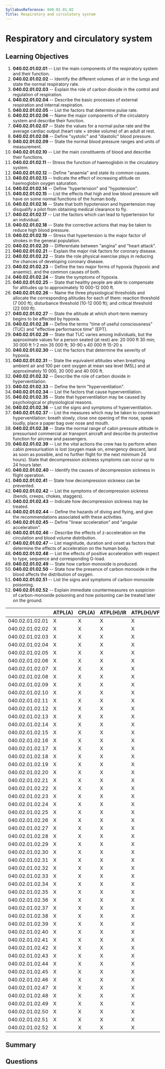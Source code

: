 ```yaml
---
SyllabusReference: 040.02.01.02
Title: Respiratory and circulatory system
---
```


# Respiratory and circulatory system

## Learning Objectives

1. **040.02.01.02.01** -- List the main components of the respiratory system and
   their function.
2. **040.02.01.02.02** -- Identify the different volumes of air in the lungs and
   state the normal respiratory rate.
3. **040.02.01.02.03** -- Explain the role of carbon dioxide in the control and
   regulation of respiration.
4. **040.02.01.02.04** -- Describe the basic processes of external respiration and
   internal respiration.
5. **040.02.01.02.05** -- List the factors that determine pulse rate.
6. **040.02.01.02.06** -- Name the major components of the circulatory system and
   describe their function.
7. **040.02.01.02.07** -- State the values for a normal pulse rate and the average
   cardiac output (heart rate × stroke volume) of an adult at rest.
8. **040.02.01.02.08** -- Define "systolic" and "diastolic" blood pressure.
9. **040.02.01.02.09** -- State the normal blood pressure ranges and units of
   measurement.
10. **040.02.01.02.10** -- List the main constituents of blood and describe their
    functions.
11. **040.02.01.02.11** -- Stress the function of haemoglobin in the circulatory
    system.
12. **040.02.01.02.12** -- Define "anaemia" and state its common causes.
13. **040.02.01.02.13** -- Indicate the effect of increasing altitude on
    haemoglobin oxygen saturation.
14. **040.02.01.02.14** -- Define "hypertension" and "hypotension".
15. **040.02.01.02.15** -- List the effects that high and low blood pressure will
    have on some normal functions of the human body.
16. **040.02.01.02.16** -- State that both hypotension and hypertension may
    disqualify a pilot from obtaining medical clearance to fly.
17. **040.02.01.02.17** -- List the factors which can lead to hypertension for an
    individual.
18. **040.02.01.02.18** -- State the corrective actions that may be taken to
    reduce high blood pressure.
19. **040.02.01.02.19** -- Stress that hypertension is the major factor of strokes
    in the general population.
20. **040.02.01.02.20** -- Differentiate between "angina" and "heart attack".
21. **040.02.01.02.21** -- Explain the major risk factors for coronary disease.
22. **040.02.01.02.22** -- State the role physical exercise plays in reducing the
    chances of developing coronary disease.
23. **040.02.01.02.23** -- Define the two major forms of hypoxia (hypoxic and
    anaemic), and the common causes of both.
24. **040.02.01.02.24** -- State the symptoms of hypoxia.
25. **040.02.01.02.25** -- State that healthy people are able to compensate for
    altitudes up to approximately 10 000-12 000 ft.
26. **040.02.01.02.26** -- Name the three physiological thresholds and allocate
    the corresponding altitudes for each of them: reaction threshold (7 000 ft);
    disturbance threshold (10-12 000 ft); and critical threshold (22 000 ft).
27. **040.02.01.02.27** -- State the altitude at which short-term memory begins to
    be affected by hypoxia.
28. **040.02.01.02.28** -- Define the terms "time of useful consciousness" (TUC)
    and "effective performance time" (EPT).
29. **040.02.01.02.29** -- State that TUC varies among individuals, but the
    approximate values for a person seated (at rest) are: 20 000 ft 30 min;
    30 000 ft 1-2 min 35 000 ft; 30-90 s 40 000 ft 15-20 s
30. **040.02.01.02.30** -- List the factors that determine the severity of
    hypoxia.
31. **040.02.01.02.31** -- State the equivalent altitudes when breathing ambient
    air and 100 per cent oxygen at mean sea level (MSL) and at approximately
    10 000, 30 000 and 40 000 ft.
32. **040.02.01.02.32** -- Describe the role of carbon dioxide in
    hyperventilation.
33. **040.02.01.02.33** -- Define the term "hyperventilation".
34. **040.02.01.02.34** -- List the factors that cause hyperventilation.
35. **040.02.01.02.35** -- State that hyperventilation may be caused by
    psychological or physiological reasons.
36. **040.02.01.02.36** -- List the signs and symptoms of hyperventilation.
37. **040.02.01.02.37** -- List the measures which may be taken to counteract
    hyperventilation: breath slowly, close one opening of the nose, speak
    loudly, place a paper bag over nose and mouth.
38. **040.02.01.02.38** -- State the normal range of cabin pressure altitude in
    pressurised commercial air transport aircraft and describe its protective
    function for aircrew and passengers.
39. **040.02.01.02.39** -- List the vital actions the crew has to perform when
    cabin pressurisation is lost (oxygen mask on, emergency descent, land as
    soon as possible, and no further flight for the next minimum 24 hours).
    State that decompression sickness symptoms can occur up to 24 hours later.
40. **040.02.01.02.40** -- Identify the causes of decompression sickness in flight
    operation.
41. **040.02.01.02.41** -- State how decompression sickness can be prevented.
42. **040.02.01.02.42** -- List the symptoms of decompression sickness (bends,
    creeps, chokes, staggers).
43. **040.02.01.02.43** -- Indicate how decompression sickness may be treated.
44. **040.02.01.02.44** -- Define the hazards of diving and flying, and give the
    recommendations associated with these activities.
45. **040.02.01.02.45** -- Define "linear acceleration" and "angular
    acceleration".
46. **040.02.01.02.46** -- Describe the effects of z-acceleration on the
    circulation and blood volume distribution.
47. **040.02.01.02.47** -- List magnitude, duration and onset as factors that
    determine the effects of acceleration on the human body.
48. **040.02.01.02.48** -- List the effects of positive acceleration with respect
    to type, sequence and corresponding G-load.
49. **040.02.01.02.49** -- State how carbon monoxide is produced.
50. **040.02.01.02.50** -- State how the presence of carbon monoxide in the blood
    affects the distribution of oxygen.
51. **040.02.01.02.51** -- List the signs and symptoms of carbon-monoxide
    poisoning.
52. **040.02.01.02.52** -- Explain immediate countermeasures on suspicion of
    carbon-monoxide poisoning and how poisoning can be treated later on the
    ground.

|                 | ATPL(A) | CPL(A) | ATPL(H)/IR | ATPL(H)/VFR | CPL(H) | IR  | CBIR(A) |
| --------------- | ------- | ------ | ---------- | ----------- | ------ | --- | ------- |
| 040.02.01.02.01 | X       | X      | X          | X           | X      | X   |         |
| 040.02.01.02.02 | X       | X      | X          | X           | X      | X   |         |
| 040.02.01.02.03 | X       | X      | X          | X           | X      | X   |         |
| 040.02.01.02.04 | X       | X      | X          | X           | X      | X   |         |
| 040.02.01.02.05 | X       | X      | X          | X           | X      | X   |         |
| 040.02.01.02.06 | X       | X      | X          | X           | X      | X   |         |
| 040.02.01.02.07 | X       | X      | X          | X           | X      | X   |         |
| 040.02.01.02.08 | X       | X      | X          | X           | X      | X   |         |
| 040.02.01.02.09 | X       | X      | X          | X           | X      | X   |         |
| 040.02.01.02.10 | X       | X      | X          | X           | X      | X   |         |
| 040.02.01.02.11 | X       | X      | X          | X           | X      | X   |         |
| 040.02.01.02.12 | X       | X      | X          | X           | X      | X   |         |
| 040.02.01.02.13 | X       | X      | X          | X           | X      | X   |         |
| 040.02.01.02.14 | X       | X      | X          | X           | X      | X   |         |
| 040.02.01.02.15 | X       | X      | X          | X           | X      | X   |         |
| 040.02.01.02.16 | X       | X      | X          | X           | X      | X   |         |
| 040.02.01.02.17 | X       | X      | X          | X           | X      | X   |         |
| 040.02.01.02.18 | X       | X      | X          | X           | X      | X   |         |
| 040.02.01.02.19 | X       | X      | X          | X           | X      | X   |         |
| 040.02.01.02.20 | X       | X      | X          | X           | X      | X   |         |
| 040.02.01.02.21 | X       | X      | X          | X           | X      | X   |         |
| 040.02.01.02.22 | X       | X      | X          | X           | X      | X   |         |
| 040.02.01.02.23 | X       | X      | X          | X           | X      | X   |         |
| 040.02.01.02.24 | X       | X      | X          | X           | X      | X   |         |
| 040.02.01.02.25 | X       | X      | X          | X           | X      | X   |         |
| 040.02.01.02.26 | X       | X      | X          | X           | X      | X   |         |
| 040.02.01.02.27 | X       | X      | X          | X           | X      | X   |         |
| 040.02.01.02.28 | X       | X      | X          | X           | X      | X   |         |
| 040.02.01.02.29 | X       | X      | X          | X           | X      | X   |         |
| 040.02.01.02.30 | X       | X      | X          | X           | X      | X   |         |
| 040.02.01.02.31 | X       | X      | X          | X           | X      | X   |         |
| 040.02.01.02.32 | X       | X      | X          | X           | X      | X   |         |
| 040.02.01.02.33 | X       | X      | X          | X           | X      | X   |         |
| 040.02.01.02.34 | X       | X      | X          | X           | X      | X   |         |
| 040.02.01.02.35 | X       | X      | X          | X           | X      | X   |         |
| 040.02.01.02.36 | X       | X      | X          | X           | X      | X   |         |
| 040.02.01.02.37 | X       | X      | X          | X           | X      | X   |         |
| 040.02.01.02.38 | X       | X      | X          | X           | X      | X   |         |
| 040.02.01.02.39 | X       | X      | X          | X           | X      | X   |         |
| 040.02.01.02.40 | X       | X      | X          | X           | X      | X   |         |
| 040.02.01.02.41 | X       | X      | X          | X           | X      | X   |         |
| 040.02.01.02.42 | X       | X      | X          | X           | X      | X   |         |
| 040.02.01.02.43 | X       | X      | X          | X           | X      | X   |         |
| 040.02.01.02.44 | X       | X      | X          | X           | X      | X   |         |
| 040.02.01.02.45 | X       | X      | X          | X           | X      | X   | X       |
| 040.02.01.02.46 | X       | X      | X          | X           | X      | X   |         |
| 040.02.01.02.47 | X       | X      | X          | X           | X      | X   | X       |
| 040.02.01.02.48 | X       | X      | X          | X           | X      | X   |         |
| 040.02.01.02.49 | X       | X      | X          | X           | X      | X   |         |
| 040.02.01.02.50 | X       | X      | X          | X           | X      | X   |         |
| 040.02.01.02.51 | X       | X      | X          | X           | X      | X   |         |
| 040.02.01.02.52 | X       | X      | X          | X           | X      | X   |         |

## Summary

## Questions
